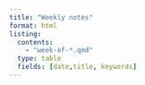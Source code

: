 ```yaml
---
title: "Weekly notes"
format: html
listing:
  contents:
    - "week-of-*.qmd"
  type: table
  fields: [date,title, keywords]
---
```



